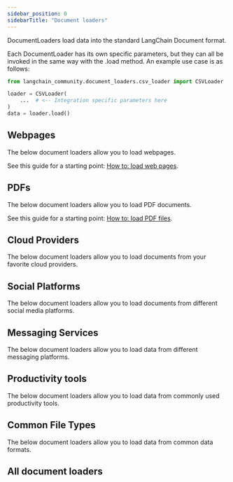 ```yaml
---
sidebar_position: 0
sidebarTitle: "Document loaders"
---
```


DocumentLoaders load data into the standard LangChain Document format.

Each DocumentLoader has its own specific parameters, but they can all be invoked in the same way with the .load method.
An example use case is as follows:

```python
from langchain_community.document_loaders.csv_loader import CSVLoader

loader = CSVLoader(
    ...  # <-- Integration specific parameters here
)
data = loader.load()
```

## Webpages

The below document loaders allow you to load webpages.

See this guide for a starting point: [How to: load web pages](/oss/how-to/document_loader_web).

<CategoryTable category="webpage_loaders" />

## PDFs

The below document loaders allow you to load PDF documents.

See this guide for a starting point: [How to: load PDF files](/oss/how-to/document_loader_pdf).

<CategoryTable category="pdf_loaders" />

## Cloud Providers

The below document loaders allow you to load documents from your favorite cloud providers.

<CategoryTable category="cloud_provider_loaders"/>

## Social Platforms

The below document loaders allow you to load documents from different social media platforms.

<CategoryTable category="social_loaders"/>

## Messaging Services

The below document loaders allow you to load data from different messaging platforms.

<CategoryTable category="messaging_loaders"/>

## Productivity tools

The below document loaders allow you to load data from commonly used productivity tools.

<CategoryTable category="productivity_loaders"/>

## Common File Types

The below document loaders allow you to load data from common data formats.

<CategoryTable category="common_loaders" />


## All document loaders

<IndexTable />
